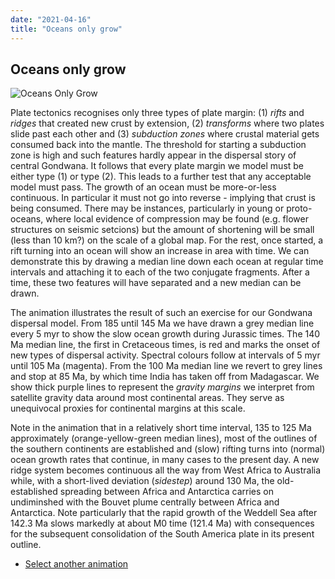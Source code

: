 ```yaml
---
date: "2021-04-16"
title: "Oceans only grow"
---
```


## Oceans only grow

![Oceans Only Grow](rainbow-final-512.gif)

Plate tectonics recognises only three types of plate margin: (1) *rifts* and *ridges* that created new crust by extension, (2) *transforms* where two plates slide past each other and (3) 
*subduction zones* where 
crustal material gets consumed back into the mantle.  The threshold for starting a subduction zone is high and such features hardly appear in the dispersal story of central 
Gondwana. It follows that every plate margin we model must be either type (1) or type (2). This leads to a further test that any acceptable model must pass. The growth of an 
ocean must be more-or-less continuous. In particular it must not go into reverse - implying that crust is being consumed.  There may be instances, particularly in young or 
proto-oceans, where local evidence of compression may be found (e.g. flower structures on seismic setcions) but the amount of shortening will be small (less than 10 km?) on the 
scale of a global map. For the rest, once started, a rift turning into an ocean will show an increase in area with time. We can demonstrate this by drawing a median line down each ocean at regular time intervals and attaching it to each of the two conjugate fragments. After a time, these two features will have separated
and a new median can be drawn.

The animation illustrates the result of such an exercise for our Gondwana dispersal model. From 185 until 145 Ma we have drawn a grey median line every 5 myr to show the slow 
ocean growth during Jurassic times. The 140 Ma median line, the first in Cretaceous times, is red and marks the onset of new types of dispersal activity. Spectral colours 
follow at intervals of 5 myr until 105 Ma (magenta). From the 100 Ma median line we revert to grey lines and stop at 85 Ma, by which time India has taken off from Madagascar. 
We show thick purple lines to represent the *gravity margins* we interpret from satellite gravity data around most continental areas. They serve as unequivocal proxies for 
continental margins at this scale.

Note in the animation that in a relatively short time interval, 135 to 125 Ma approximately (orange-yellow-green median lines), most of the outlines of the southern continents are established and (slow) rifting 
turns into (normal) ocean growth rates that continue, in many cases to the present day. A new ridge system becomes continuous all the way from West Africa to Australia while, with a short-lived
 deviation (*sidestep*) around 130 Ma, the old-established spreading between Africa and Antarctica carries on undiminshed with the Bouvet plume centrally between Africa and Antarctica. Note particularly that the rapid growth of the Weddell Sea after 142.3 Ma slows markedly at about M0 time (121.4 Ma) with consequences for the subsequent consolidation of the South America plate in its present outline.
 
 
 * [Select another animation](../animations)

